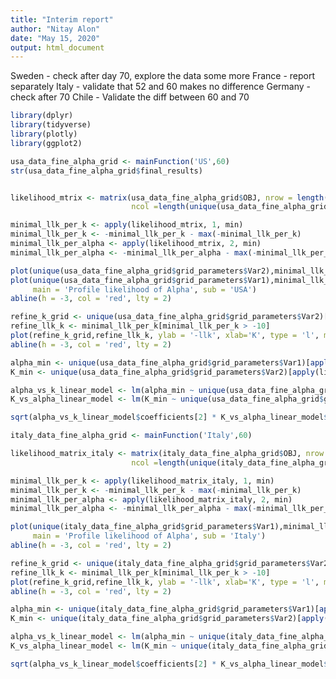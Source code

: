 ```yaml
---
title: "Interim report"
author: "Nitay Alon"
date: "May 15, 2020"
output: html_document
---
```


Sweden - check after day 70, explore the data some more
France - report separately 
Italy - validate that 52 and 60 makes no difference
Germany - check after 70
Chile - Validate the diff between 60 and 70

```r
library(dplyr)
library(tidyverse)
library(plotly)
library(ggplot2)
```

```r
usa_data_fine_alpha_grid <- mainFunction('US',60)
str(usa_data_fine_alpha_grid$final_results)


likelihood_mtrix <- matrix(usa_data_fine_alpha_grid$OBJ, nrow = length(unique(usa_data_fine_alpha_grid$grid_parameters$Var2)),
                           ncol =length(unique(usa_data_fine_alpha_grid$grid_parameters$Var1)), byrow = T)

minimal_llk_per_k <- apply(likelihood_mtrix, 1, min)
minimal_llk_per_k <- -minimal_llk_per_k - max(-minimal_llk_per_k)
minimal_llk_per_alpha <- apply(likelihood_mtrix, 2, min)
minimal_llk_per_alpha <- -minimal_llk_per_alpha - max(-minimal_llk_per_alpha)

plot(unique(usa_data_fine_alpha_grid$grid_parameters$Var2),minimal_llk_per_k, ylab = '-llk', xlab='K', type = 'l')
plot(unique(usa_data_fine_alpha_grid$grid_parameters$Var1),minimal_llk_per_alpha, ylab = '-llk', xlab='Alpha', type = 'l',
     main = 'Profile likelihood of Alpha', sub = 'USA')
abline(h = -3, col = 'red', lty = 2)
```

```r
refine_k_grid <- unique(usa_data_fine_alpha_grid$grid_parameters$Var2)[minimal_llk_per_k > -10]
refine_llk_k <- minimal_llk_per_k[minimal_llk_per_k > -10]
plot(refine_k_grid,refine_llk_k, ylab = '-llk', xlab='K', type = 'l', main = 'Profile likelihood of K', sub = 'USA')
abline(h = -3, col = 'red', lty = 2)
```

```r
alpha_min <- unique(usa_data_fine_alpha_grid$grid_parameters$Var1)[apply(likelihood_mtrix, 1, which.min)]
K_min <- unique(usa_data_fine_alpha_grid$grid_parameters$Var2)[apply(likelihood_mtrix, 2, which.min)]

alpha_vs_k_linear_model <- lm(alpha_min ~ unique(usa_data_fine_alpha_grid$grid_parameters$Var2))
K_vs_alpha_linear_model <- lm(K_min ~ unique(usa_data_fine_alpha_grid$grid_parameters$Var1))

sqrt(alpha_vs_k_linear_model$coefficients[2] * K_vs_alpha_linear_model$coefficients[2])
```

```r
italy_data_fine_alpha_grid <- mainFunction('Italy',60)
```


```r
likelihood_matrix_italy <- matrix(italy_data_fine_alpha_grid$OBJ, nrow = length(unique(italy_data_fine_alpha_grid$grid_parameters$Var2)),
                           ncol =length(unique(italy_data_fine_alpha_grid$grid_parameters$Var1)), byrow = T)

minimal_llk_per_k <- apply(likelihood_matrix_italy, 1, min)
minimal_llk_per_k <- -minimal_llk_per_k - max(-minimal_llk_per_k)
minimal_llk_per_alpha <- apply(likelihood_matrix_italy, 2, min)
minimal_llk_per_alpha <- -minimal_llk_per_alpha - max(-minimal_llk_per_alpha)

plot(unique(italy_data_fine_alpha_grid$grid_parameters$Var1),minimal_llk_per_alpha, ylab = '-llk', xlab='Alpha', type = 'l',
     main = 'Profile likelihood of Alpha', sub = 'Italy')
abline(h = -3, col = 'red', lty = 2)
```

```r
refine_k_grid <- unique(italy_data_fine_alpha_grid$grid_parameters$Var2)[minimal_llk_per_k > -10]
refine_llk_k <- minimal_llk_per_k[minimal_llk_per_k > -10]
plot(refine_k_grid,refine_llk_k, ylab = '-llk', xlab='K', type = 'l', main = 'Profile likelihood of K', sub = 'Italy')
abline(h = -3, col = 'red', lty = 2)
```

```r
alpha_min <- unique(italy_data_fine_alpha_grid$grid_parameters$Var1)[apply(likelihood_mtrix, 1, which.min)]
K_min <- unique(italy_data_fine_alpha_grid$grid_parameters$Var2)[apply(likelihood_mtrix, 2, which.min)]

alpha_vs_k_linear_model <- lm(alpha_min ~ unique(italy_data_fine_alpha_grid$grid_parameters$Var2))
K_vs_alpha_linear_model <- lm(K_min ~ unique(italy_data_fine_alpha_grid$grid_parameters$Var1))

sqrt(alpha_vs_k_linear_model$coefficients[2] * K_vs_alpha_linear_model$coefficients[2])
```
